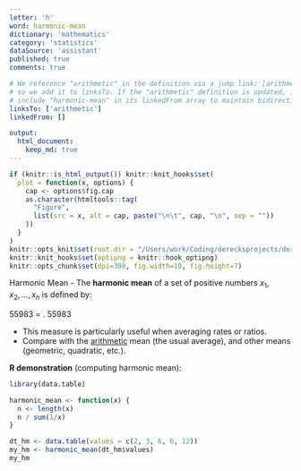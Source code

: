 ```yaml
---
letter: 'h'
word: harmonic-mean
dictionary: 'mathematics'
category: 'statistics'
dataSource: 'assistant'
published: true
comments: true

# We reference "arithmetic" in the definition via a jump link: [arithmetic](#arithmetic),
# so we add it to linksTo. If the "arithmetic" definition is updated, it should
# include "harmonic-mean" in its linkedFrom array to maintain bidirectionality.
linksTo: ['arithmetic']
linkedFrom: []

output:
  html_document:
    keep_md: true
---
```


```r
if (knitr::is_html_output()) knitr::knit_hooks$set(
  plot = function(x, options) {
    cap <- options$fig.cap
    as.character(htmltools::tag(
      "Figure", 
      list(src = x, alt = cap, paste("\n\t", cap, "\n", sep = ""))
    ))
  }
)
knitr::opts_knit$set(root.dir = "/Users/work/Coding/derecksprojects/derecksnotes.com-playground/derecksnotes.com/client/src/app/dictionaries/mathematics/definitions")
knitr::knit_hooks$set(optipng = knitr::hook_optipng)
knitr::opts_chunk$set(dpi=300, fig.width=10, fig.height=7)
```

<a id="harmonic-mean">Harmonic Mean</a> - The **harmonic mean** of a set of positive numbers 
$x_1, x_2, \dots, x_n$ is defined by:

55983
\text{HM} = \frac{n}{\displaystyle \sum_{i=1}^n \frac{1}{x_i}}.
55983

- This measure is particularly useful when averaging rates or ratios.
- Compare with the [arithmetic](#arithmetic) mean (the usual average), and other means (geometric, quadratic, etc.).

**R demonstration** (computing harmonic mean):

```r
library(data.table)

harmonic_mean <- function(x) {
  n <- length(x)
  n / sum(1/x)
}

dt_hm <- data.table(values = c(2, 3, 6, 6, 12))
my_hm <- harmonic_mean(dt_hm$values)
my_hm
```
